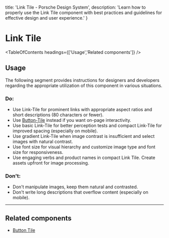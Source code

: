 
  title: 'Link Tile - Porsche Design System',
  description: 'Learn how to properly use the Link Tile component with best practices and guidelines for effective design and user experience.'
}

# Link Tile <ComponentStatus tagName="p-link-tile"></ComponentStatus>

<TableOfContents headings={['Usage','Related components']} />

## Usage

The following segment provides instructions for designers and developers regarding the appropriate utilization of this
component in various situations.

### Do:

- Use Link-Tile for prominent links with appropriate aspect ratios and short descriptions (80 characters or fewer).
- Use [Button-Tile](/components/button-tile/) instead if you want on-page interactivity.
- Use basic Link-Tile for better perception tests and compact Link-Tile for improved spacing (especially on mobile).
- Use gradient Link-Tile when image contrast is insufficient and select images with natural contrast.
- Use font size for visual hierarchy and customize image type and font size for responsiveness.
- Use engaging verbs and product names in compact Link Tile. Create assets upfront for image processing.

### Don't:

- Don't manipulate images, keep them natural and contrasted.
- Don't write long descriptions that overflow content (especially on mobile).

---

## Related components

- [Button Tile](/components/button-tile/)